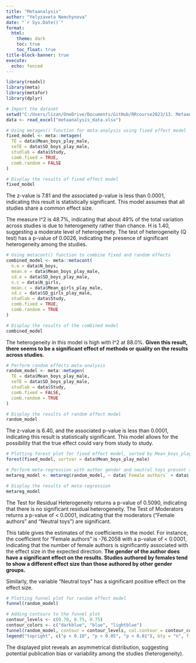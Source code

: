 ```yaml
---
title: "Metaanalysis"
author: "Yelyzaveta Nemchynova"
date: "`r Sys.Date()`"
format:  
  html:
    theme: dark
    toc: true
    toc_float: true
title-block-banner: true
execute:
  echo: fenced
---
```


```r
library(readxl)
library(meta)
library(metafor)
library(dplyr)

# Import the dataset
setwd("C:/Users/lizan/OneDrive/Documents/GitHub/RRcourse2023/13. Metaanalysis")
data <- read_excel("metaanalysis_data.xlsx")

# Using metagen() function for meta-analysis using fixed effect model
fixed_model <- meta::metagen(
  TE = data$Mean_boys_play_male,
  seTE = data$SD_boys_play_male,
  studlab = data$Study,
  comb.fixed = TRUE,
  comb.random = FALSE
)

# Display the results of fixed effect model
fixed_model

```
The z-value is 7.81 and the associated p-value is less than 0.0001, indicating this result is statistically significant. This model assumes that all studies share a common effect size.

The measure I^2 is 48.7%, indicating that about 49% of the total variation across studies is due to heterogeneity rather than chance. H is 1.40, suggesting a moderate level of heterogeneity. The test of heterogeneity (Q test) has a p-value of 0.0026, indicating the presence of significant heterogeneity among the studies.

```r
# Using metacont() function to combine fixed and random effects
combined_model <- meta::metacont(
  n.e = data$N_boys,
  mean.e = data$Mean_boys_play_male,
  sd.e = data$SD_boys_play_male,
  n.c = data$N_girls,
  mean.c = data$Mean_girls_play_male,
  sd.c = data$SD_girls_play_male,
  studlab = data$Study,
  comb.fixed = TRUE,
  comb.random = TRUE
)

# Display the results of the combined model
combined_model
```

The heterogeneity in this model is high with I^2 at 88.0%.
**Given this result, there seems to be a significant effect of methods or quality on the results across studies.**

```r
# Perform random effects meta-analysis
random_model <- meta::metagen(
  TE = data$Mean_boys_play_male,
  seTE = data$SD_boys_play_male,
  studlab = data$Study,
  comb.fixed = FALSE,
  comb.random = TRUE
)

# Display the results of random effect model
random_model
```

The z-value is 6.40, and the associated p-value is less than 0.0001, indicating this result is statistically significant. This model allows for the possibility that the true effect could vary from study to study.

```r
# Plotting forest plot for fixed effect model, sorted by Mean_boys_play_male
forest(fixed_model, sortvar = data$Mean_boys_play_male)

# Perform meta-regression with author gender and neutral toys present as predictors
metareg_model <- metareg(random_model, ~ data$`Female authors` + data$`Neutral toys`)

# Display the results of meta-regression
metareg_model
```

The Test for Residual Heterogeneity returns a p-value of 0.5090, indicating that there is no significant residual heterogeneity. The Test of Moderators returns a p-value of < 0.0001, indicating that the moderators ("Female authors" and "Neutral toys") are significant.

This table gives the estimates of the coefficients in the model. For instance, the coefficient for "Female authors" is -76.2058 with a p-value of < 0.0001, indicating that the number of female authors is significantly associated with the effect size in the expected direction. 
**The gender of the author does have a significant effect on the results. Studies authored by females tend to show a different effect size than those authored by other gender groups.**

Similarly, the variable "Neutral toys" has a significant positive effect on the effect size.

```r
# Plotting funnel plot for random effect model
funnel(random_model)

# Adding contours to the funnel plot
contour_levels <- c(0.70, 0.75, 0.75)
contour_colors <- c("darkblue", "blue", "lightblue")
funnel(random_model, contour = contour_levels, col.contour = contour_colors)
legend("topright", c("p < 0.10", "p < 0.05", "p < 0.01"), bty = "n", fill = contour_colors)

```

The displayed plot reveals an asymmetrical distribution, suggesting potential publication bias or variability among the studies (heterogeneity).